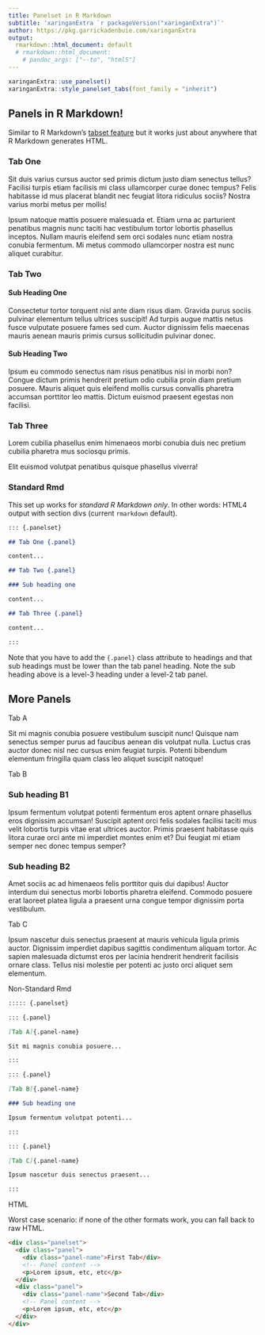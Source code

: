 ```yaml
---
title: Panelset in R Markdown
subtitle: 'xaringanExtra `r packageVersion("xaringanExtra")`'
author: https://pkg.garrickadenbuie.com/xaringanExtra
output:
  rmarkdown::html_document: default
  # rmarkdown::html_document:
    # pandoc_args: ["--to", "html5"]
---
```


```r
xaringanExtra::use_panelset()
xaringanExtra::style_panelset_tabs(font_family = "inherit")
```

## Panels in R Markdown!

Similar to R Markdown's [tabset feature](https://bookdown.org/yihui/rmarkdown-cookbook/html-tabs.html) but it works just about anywhere that R Markdown generates HTML.

:::::::::: {.panelset}

### Tab One {.panel}

Sit duis varius cursus auctor sed primis dictum justo diam senectus tellus? Facilisi turpis etiam facilisis mi class ullamcorper curae donec tempus? Felis habitasse id mus placerat blandit nec feugiat litora ridiculus sociis? Nostra varius morbi metus per mollis!

Ipsum natoque mattis posuere malesuada et. Etiam urna ac parturient penatibus magnis nunc taciti hac vestibulum tortor lobortis phasellus inceptos. Nullam mauris eleifend sem orci sodales nunc etiam nostra conubia fermentum. Mi metus commodo ullamcorper nostra est nunc aliquet curabitur.


### Tab Two {.panel}

#### Sub Heading One

Consectetur tortor torquent nisl ante diam risus diam. Gravida purus sociis pulvinar elementum tellus ultrices suscipit! Ad turpis augue mattis netus fusce vulputate posuere fames sed cum. Auctor dignissim felis maecenas mauris aenean mauris primis cursus sollicitudin pulvinar donec.

#### Sub Heading Two

Ipsum eu commodo senectus nam risus penatibus nisi in morbi non? Congue dictum primis hendrerit pretium odio cubilia proin diam pretium posuere. Mauris aliquet quis eleifend mollis cursus convallis pharetra accumsan porttitor leo mattis. Dictum euismod praesent egestas non facilisi.

### Tab Three {.panel}

Lorem cubilia phasellus enim himenaeos morbi conubia duis nec pretium cubilia pharetra mus sociosqu primis.

Elit euismod volutpat penatibus quisque phasellus viverra!

### Standard Rmd {.panel}

This set up works for _standard R Markdown only_.
In other words: HTML4 output with section divs (current `rmarkdown` default).

```markdown
::: {.panelset}

## Tab One {.panel}

content...

## Tab Two {.panel}

### Sub heading one

content...

## Tab Three {.panel}

content...

:::
```

Note that you have to add the `{.panel}` class attribute to headings and that sub headings must be lower than the tab panel heading.
Note the sub heading above is a level-3 heading under a level-2 tab panel.

::::::::::


## More Panels

::::: {.panelset}

::: {.panel}

[Tab A]{.panel-name}

Sit mi magnis conubia posuere vestibulum suscipit nunc! Quisque nam senectus semper purus ad faucibus aenean dis volutpat nulla. Luctus cras auctor donec nisl nec cursus enim feugiat turpis. Potenti bibendum elementum fringilla quam class leo aliquet suscipit natoque!

:::

::: {.panel}

[Tab B]{.panel-name}

### Sub heading B1

Ipsum fermentum volutpat potenti fermentum eros aptent ornare phasellus eros dignissim accumsan! Suscipit aptent orci felis sodales facilisi taciti mus velit lobortis turpis vitae erat ultrices auctor. Primis praesent habitasse quis litora curae orci ante mi imperdiet montes enim et? Dui feugiat mi etiam semper nec donec tempus semper?

### Sub heading B2

Amet sociis ac ad himenaeos felis porttitor quis dui dapibus! Auctor interdum dui senectus morbi lobortis pharetra eleifend. Commodo posuere erat laoreet platea ligula a praesent urna congue tempor dignissim porta vestibulum.

:::

::: {.panel}

[Tab C]{.panel-name}

Ipsum nascetur duis senectus praesent at mauris vehicula ligula primis auctor. Dignissim imperdiet dapibus sagittis condimentum aliquam tortor. Ac sapien malesuada dictumst eros per lacinia hendrerit hendrerit facilisis ornare class. Tellus nisi molestie per potenti ac justo orci aliquet sem elementum.

:::

::: {.panel}

[Non-Standard Rmd]{.panel-name}

```markdown
::::: {.panelset}

::: {.panel}

[Tab A]{.panel-name}

Sit mi magnis conubia posuere...

:::

::: {.panel}

[Tab B]{.panel-name}

### Sub heading one

Ipsum fermentum volutpat potenti...

:::

::: {.panel}

[Tab C]{.panel-name}

Ipsum nascetur duis senectus praesent...

:::
```

:::

::: {.panel}

[HTML]{.panel-name}

Worst case scenario: if none of the other formats work,
you can fall back to raw HTML.

```html
<div class="panelset">
  <div class="panel">
    <div class="panel-name">First Tab</div>
    <!-- Panel content -->
    <p>Lorem ipsum, etc, etc</p>
  </div>
  <div class="panel">
    <div class="panel-name">Second Tab</div>
    <!-- Panel content -->
    <p>Lorem ipsum, etc, etc</p>
  </div>
</div>
```

:::

:::::



